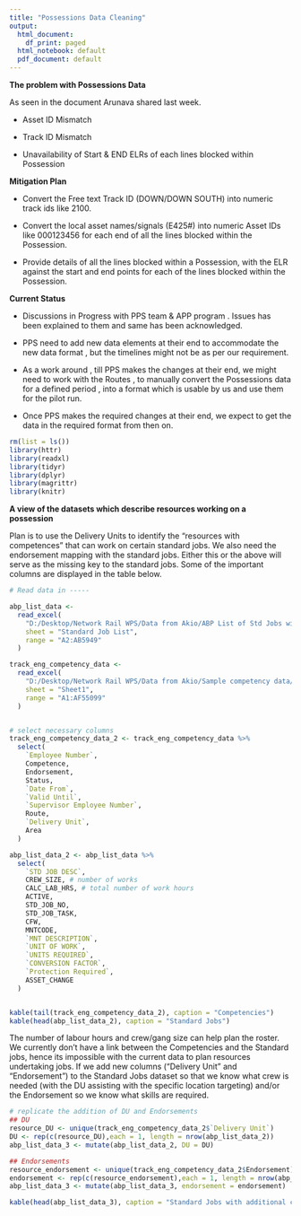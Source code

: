 ```yaml
---
title: "Possessions Data Cleaning"
output:
  html_document:
    df_print: paged
  html_notebook: default
  pdf_document: default
---
```



**The problem with Possessions Data**
 
As seen in the document Arunava shared last week.

* Asset ID Mismatch

* Track ID Mismatch

* Unavailability of Start & END ELRs of each lines blocked within Possession


**Mitigation Plan**

* Convert the Free text Track ID (DOWN/DOWN SOUTH) into numeric track ids like 2100.

* Convert the local asset names/signals (E425#) into numeric Asset IDs like 000123456 for each end of all the lines blocked within the Possession. 

* Provide details of all the lines blocked within a Possession, with the ELR against the start and end points for each of the lines blocked within the Possession.

**Current Status**

* Discussions in Progress with PPS team & APP program . Issues has been explained to them and same has been acknowledged.

* PPS  need to add new data elements at their end to accommodate the new data format , but the timelines might not be as per our requirement.

* As a work around , till PPS makes the changes at their end, we might need to work with the Routes , to manually convert the Possessions data for a defined period , into a format which is usable by us and use them for the pilot run. 

* Once PPS makes the required changes at their end, we expect to get the data in the required format from then on.



```r

rm(list = ls())
library(httr)
library(readxl)
library(tidyr)
library(dplyr)
library(magrittr)
library(knitr)

```



**A view of the datasets which describe resources working on a possession**

Plan is to use the Delivery Units to identify the "resources with competences" that can work on certain standard jobs. We also need the endorsement mapping with the standard jobs. Either this or the above will serve as the missing key to the standard jobs. Some of the important columns are displayed in the table below.


```r

# Read data in -----

abp_list_data <-
  read_excel(
    "D:/Desktop/Network Rail WPS/Data from Akio/ABP List of Std Jobs with II Planning Info.xlsx",
    sheet = "Standard Job List",
    range = "A2:AB5949"
  )

track_eng_competency_data <-
  read_excel(
    "D:/Desktop/Network Rail WPS/Data from Akio/Sample competency data/Track eng Who has this competence 20200406.xlsx",
    sheet = "Sheet1",
    range = "A1:AF55099"
  )


# select necessary columns
track_eng_competency_data_2 <- track_eng_competency_data %>%
  select(
    `Employee Number`,
    Competence,
    Endorsement,
    Status,
    `Date From`,
    `Valid Until`,
    `Supervisor Employee Number`,
    Route,
    `Delivery Unit`,
    Area
  )

abp_list_data_2 <- abp_list_data %>%
  select(
    `STD JOB DESC`,
    CREW_SIZE, # number of works
    CALC_LAB_HRS, # total number of work hours
    ACTIVE,
    STD_JOB_NO,
    STD_JOB_TASK,
    CFW,
    MNTCODE,
    `MNT DESCRIPTION`,
    `UNIT OF WORK`,
    `UNITS REQUIRED`,
    `CONVERSION FACTOR`,
    `Protection Required`,
    ASSET_CHANGE
  )


kable(tail(track_eng_competency_data_2), caption = "Competencies")
kable(head(abp_list_data_2), caption = "Standard Jobs")
```


The number of labour hours and crew/gang size can help plan the roster. We currently don't have a link between the Competencies and the Standard jobs, hence its impossible with the current data to plan resources undertaking jobs. If we add new columns ("Delivery Unit" and "Endorsement") to the Standard Jobs dataset so that we know what crew is needed (with the DU assisting with the specific location targeting) and/or the Endorsement so we know what skills are required.


```r

# replicate the addition of DU and Endorsements
## DU
resource_DU <- unique(track_eng_competency_data_2$`Delivery Unit`)
DU <- rep(c(resource_DU),each = 1, length = nrow(abp_list_data_2))
abp_list_data_3 <- mutate(abp_list_data_2, DU = DU)

## Endorsements
resource_endorsement <- unique(track_eng_competency_data_2$Endorsement)
endorsement <- rep(c(resource_endorsement),each = 1, length = nrow(abp_list_data_2))
abp_list_data_3 <- mutate(abp_list_data_3, endorsement = endorsement)

kable(head(abp_list_data_3), caption = "Standard Jobs with additional columns")

```
